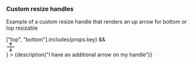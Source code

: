 
<CommonHeader />

<Meta title="Basic examples/Custom resize handles" />

### Custom resize handles

Example of a custom resize handle that renders an up arrow for bottom or top resizable

<Canvas>
	<Story name="Simple example">
        <ViewPort>
            <BottomResizable 
                style={green} 
                size="50%" 
                onResizeStart={action('onResizeStart')} 
                onResizeEnd={action('onResizeEnd')}
                trackSize
                handleRender={(props) => 
                    ["top", "bottom"].includes(props.key) && <div {...props} style={{display: "flex", justifyContent: "center"}}>
                        <div style={{position: "absolute", transform: "translateY(-50%)"}}>
                            <svg xmlns="http://www.w3.org/2000/svg" width="24" height="24" fill="currentColor" className="bi bi-arrows-expand" viewBox="0 0 16 16">
                                <path fillRule="evenodd" d="M1 8a.5.5 0 0 1 .5-.5h13a.5.5 0 0 1 0 1h-13A.5.5 0 0 1 1 8zM7.646.146a.5.5 0 0 1 .708 0l2 2a.5.5 0 0 1-.708.708L8.5 1.707V5.5a.5.5 0 0 1-1 0V1.707L6.354 2.854a.5.5 0 1 1-.708-.708l2-2zM8 10a.5.5 0 0 1 .5.5v3.793l1.146-1.147a.5.5 0 0 1 .708.708l-2 2a.5.5 0 0 1-.708 0l-2-2a.5.5 0 0 1 .708-.708L7.5 14.293V10.5A.5.5 0 0 1 8 10z"/>
                            </svg>
                        </div>
                    </div>
                }
            >
                {description("I have an additional arrow on my handle")}
            </BottomResizable>
        </ViewPort>
	</Story>
</Canvas>